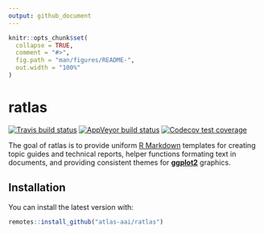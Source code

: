 ```yaml
---
output: github_document
---
```


<!-- README.md is generated from README.Rmd. Please edit that file -->

```r
knitr::opts_chunk$set(
  collapse = TRUE,
  comment = "#>",
  fig.path = "man/figures/README-",
  out.width = "100%"
)
```

# ratlas

[![Travis build status](https://travis-ci.org/atlas-aai/ratlas.svg?branch=master)](https://travis-ci.org/atlas-aai/ratlas)
[![AppVeyor build status](https://ci.appveyor.com/api/projects/status/github/atlas-aai/ratlas?branch=master&svg=true)](https://ci.appveyor.com/project/atlas-aai/ratlas)
[![Codecov test coverage](https://codecov.io/gh/atlas-aai/ratlas/branch/master/graph/badge.svg)](https://codecov.io/gh/atlas-aai/ratlas?branch=master)

The goal of ratlas is to provide uniform [R Markdown](https://bookdown.org/yihui/rmarkdown/) templates for creating topic guides and technical reports, helper functions formating text in documents, and providing consistent themes for [**ggplot2**](https://ggplot2.tidyverse.org) graphics.

## Installation

You can install the latest version with:

``` r
remotes::install_github("atlas-aai/ratlas")
```
